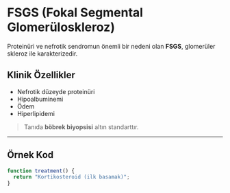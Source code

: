 # FSGS (Fokal Segmental Glomerüloskleroz)

Proteinüri ve nefrotik sendromun önemli bir nedeni olan **FSGS**, glomerüler skleroz ile karakterizedir.

## Klinik Özellikler

- Nefrotik düzeyde proteinüri  
- Hipoalbuminemi  
- Ödem  
- Hiperlipidemi  

> Tanıda **böbrek biyopsisi** altın standarttır.

---

## Örnek Kod

```ts
function treatment() {
  return "Kortikosteroid (ilk basamak)";
}
